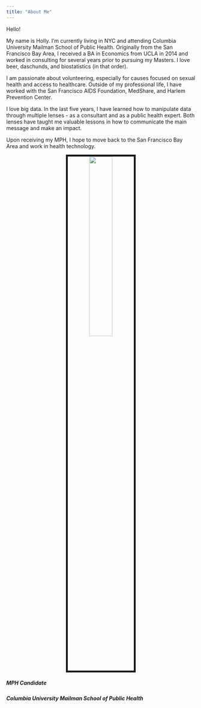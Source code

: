 ```yaml
---
title: "About Me"
---
```


Hello! 

My name is Holly. I'm currently living in NYC and attending Columbia University Mailman School of Public Health. Originally from the San Francisco Bay Area, I received a BA in Economics from UCLA in 2014 and worked in consulting for several years prior to pursuing my Masters. I love beer, daschunds, and biostatistics (in that order). 

I am passionate about volunteering, especially for causes focused on sexual health and access to healthcare. Outside of my professional life, I have worked with the San Francisco AIDS Foundation, MedShare, and Harlem Prevention Center.

I love big data. In the last five years, I have learned how to manipulate data through multiple lenses - as a consultant and as a public health expert. Both lenses have taught me valuable lessons in how to communicate the main message and make an impact. 

Upon receiving my MPH, I hope to move back to the San Francisco Bay Area and work in health technology. 

<center><img src="data/photo.jpg"  style="width:35%; border: 5px solid"></center>



##### MPH Candidate
##### Columbia University Mailman School of Public Health




